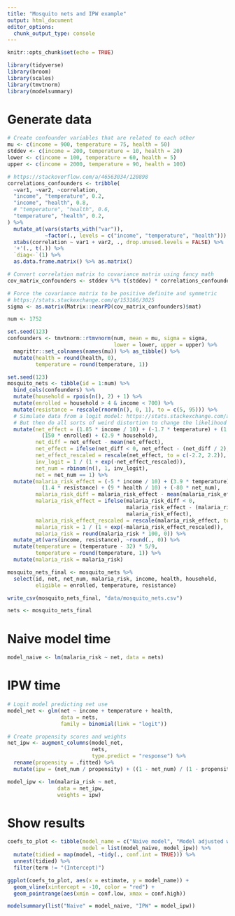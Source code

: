```yaml
---
title: "Mosquito nets and IPW example"
output: html_document
editor_options: 
  chunk_output_type: console
---
```


```r
knitr::opts_chunk$set(echo = TRUE)
```

```r
library(tidyverse)
library(broom)
library(scales)
library(tmvtnorm)
library(modelsummary)
```


# Generate data

```r
# Create confounder variables that are related to each other
mu <- c(income = 900, temperature = 75, health = 50)
stddev <- c(income = 200, temperature = 10, health = 20)
lower <- c(income = 100, temperature = 60, health = 5)
upper <- c(income = 2000, temperature = 90, health = 100)

# https://stackoverflow.com/a/46563034/120898
correlations_confounders <- tribble(
  ~var1, ~var2, ~correlation,
  "income", "temperature", 0.2,
  "income", "health", 0.8,
  # "temperature", "health", 0.6,
  "temperature", "health", 0.2,
) %>%
  mutate_at(vars(starts_with("var")),
            ~factor(., levels = c("income", "temperature", "health"))) %>%
  xtabs(correlation ~ var1 + var2, ., drop.unused.levels = FALSE) %>%
  '+'(., t(.)) %>%
  `diag<-`(1) %>%
  as.data.frame.matrix() %>% as.matrix()

# Convert correlation matrix to covariance matrix using fancy math
cov_matrix_confounders <- stddev %*% t(stddev) * correlations_confounders

# Force the covariance matrix to be positive definite and symmetric
# https://stats.stackexchange.com/q/153166/3025
sigma <- as.matrix(Matrix::nearPD(cov_matrix_confounders)$mat)

num <- 1752

set.seed(123)
confounders <- tmvtnorm::rtmvnorm(num, mean = mu, sigma = sigma,
                                  lower = lower, upper = upper) %>%
  magrittr::set_colnames(names(mu)) %>% as_tibble() %>%
  mutate(health = round(health, 0),
         temperature = round(temperature, 1))

set.seed(123)
mosquito_nets <- tibble(id = 1:num) %>%
  bind_cols(confounders) %>%
  mutate(household = rpois(n(), 2) + 1) %>% 
  mutate(enrolled = household > 4 & income < 700) %>% 
  mutate(resistance = rescale(rnorm(n(), 0, 1), to = c(5, 95))) %>% 
  # Simulate data from a logit model: https://stats.stackexchange.com/a/46525/3025
  # But then do all sorts of weird distortion to change the likelihood of using a net
  mutate(net_effect = (1.85 * income / 10) + (-1.7 * temperature) + (1.8 * health / 10) + 
           (150 * enrolled) + (2.9 * household),
         net_diff = net_effect - mean(net_effect),
         net_effect = ifelse(net_diff < 0, net_effect - (net_diff / 2), net_effect),
         net_effect_rescaled = rescale(net_effect, to = c(-2.2, 2.2)),
         inv_logit = 1 / (1 + exp(-net_effect_rescaled)),
         net_num = rbinom(n(), 1, inv_logit),
         net = net_num == 1) %>% 
  mutate(malaria_risk_effect = (-5 * income / 10) + (3.9 * temperature) + 
           (1.4 * resistance) + (9 * health / 10) + (-80 * net_num),
         malaria_risk_diff = malaria_risk_effect - mean(malaria_risk_effect),
         malaria_risk_effect = ifelse(malaria_risk_diff < 0, 
                                      malaria_risk_effect - (malaria_risk_diff / 2), 
                                      malaria_risk_effect),
         malaria_risk_effect_rescaled = rescale(malaria_risk_effect, to = c(-2.2, 2.2)),
         malaria_risk = 1 / (1 + exp(-malaria_risk_effect_rescaled)),
         malaria_risk = round(malaria_risk * 100, 0)) %>% 
  mutate_at(vars(income, resistance), ~round(., 0)) %>% 
  mutate(temperature = (temperature - 32) * 5/9,
         temperature = round(temperature, 1)) %>% 
  mutate(malaria_risk = malaria_risk)

mosquito_nets_final <- mosquito_nets %>% 
  select(id, net, net_num, malaria_risk, income, health, household, 
         eligible = enrolled, temperature, resistance)

write_csv(mosquito_nets_final, "data/mosquito_nets.csv")

nets <- mosquito_nets_final
```


# Naive model time

```r
model_naive <- lm(malaria_risk ~ net, data = nets)
```


# IPW time

```r
# Logit model predicting net use
model_net <- glm(net ~ income + temperature + health,
                 data = nets,
                 family = binomial(link = "logit"))

# Create propensity scores and weights
net_ipw <- augment_columns(model_net,
                           nets,
                           type.predict = "response") %>%
  rename(propensity = .fitted) %>% 
  mutate(ipw = (net_num / propensity) + ((1 - net_num) / (1 - propensity)))

model_ipw <- lm(malaria_risk ~ net,
                data = net_ipw,
                weights = ipw)
```


# Show results

```r
coefs_to_plot <- tibble(model_name = c("Naive model", "Model adjusted with IPW"),
                        model = list(model_naive, model_ipw)) %>% 
  mutate(tidied = map(model, ~tidy(., conf.int = TRUE))) %>% 
  unnest(tidied) %>% 
  filter(term != "(Intercept)")

ggplot(coefs_to_plot, aes(x = estimate, y = model_name)) +
  geom_vline(xintercept = -10, color = "red") +
  geom_pointrange(aes(xmin = conf.low, xmax = conf.high))
```

```r
modelsummary(list("Naive" = model_naive, "IPW" = model_ipw))
```
